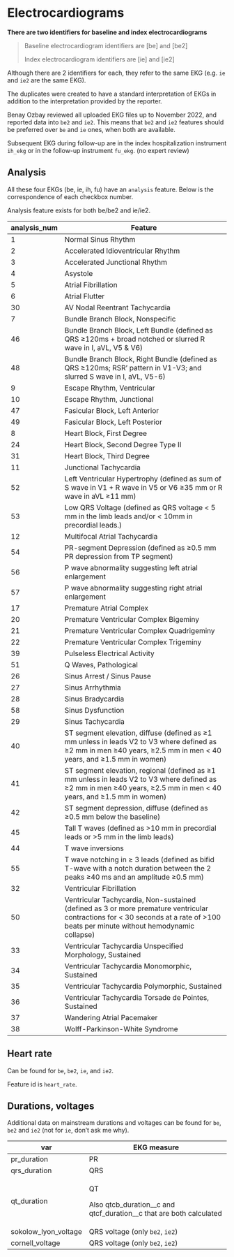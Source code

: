 # Electrocardiograms {#ekg}

**There are two identifiers for baseline and index electrocardiograms**

> Baseline electrocardiogram identifiers are [be] and [be2]
>
> Index electrocardiogram identifiers are [ie] and [ie2]

Although there are 2 identifiers for each, they refer to the same EKG (e.g. `ie` and `ie2` are the same EKG).

The duplicates were created to have a standard interpretation of EKGs in addition to the interpretation provided by the reporter.

Benay Ozbay reviewed all uploaded EKG files up to November 2022, and reported data into `be2` and `ie2`. This means that `be2` and `ie2` features should be preferred over `be` and `ie` ones, when both are available.

Subsequent EKG during follow-up are in the index hospitalization instrument `ih_ekg` or in the follow-up instrument `fu_ekg`. (no expert review)

## Analysis

All these four EKGs (be, ie, ih, fu) have an `analysis` feature. Below is the correspondence of each checkbox number.

Analysis feature exists for both be/be2 and ie/ie2.

+--------------+-------------------------------------------------------------------------------------------------------------------------------------------------------------------------------------+
| analysis_num | Feature                                                                                                                                                                             |
+==============+=====================================================================================================================================================================================+
| 1            | Normal Sinus Rhythm                                                                                                                                                                 |
+--------------+-------------------------------------------------------------------------------------------------------------------------------------------------------------------------------------+
| 2            | Accelerated Idioventricular Rhythm                                                                                                                                                  |
+--------------+-------------------------------------------------------------------------------------------------------------------------------------------------------------------------------------+
| 3            | Accelerated Junctional Rhythm                                                                                                                                                       |
+--------------+-------------------------------------------------------------------------------------------------------------------------------------------------------------------------------------+
| 4            | Asystole                                                                                                                                                                            |
+--------------+-------------------------------------------------------------------------------------------------------------------------------------------------------------------------------------+
| 5            | Atrial Fibrillation                                                                                                                                                                 |
+--------------+-------------------------------------------------------------------------------------------------------------------------------------------------------------------------------------+
| 6            | Atrial Flutter                                                                                                                                                                      |
+--------------+-------------------------------------------------------------------------------------------------------------------------------------------------------------------------------------+
| 30           | AV Nodal Reentrant Tachycardia                                                                                                                                                      |
+--------------+-------------------------------------------------------------------------------------------------------------------------------------------------------------------------------------+
| 7            | Bundle Branch Block, Nonspecific                                                                                                                                                    |
+--------------+-------------------------------------------------------------------------------------------------------------------------------------------------------------------------------------+
| 46           | Bundle Branch Block, Left Bundle (defined as QRS ≥120ms + broad notched or slurred R wave in I, aVL, V5 & V6)                                                                       |
+--------------+-------------------------------------------------------------------------------------------------------------------------------------------------------------------------------------+
| 48           | Bundle Branch Block, Right Bundle (defined as QRS ≥120ms; RSR' pattern in V1-V3; and slurred S wave in I, aVL, V5-6)                                                                |
+--------------+-------------------------------------------------------------------------------------------------------------------------------------------------------------------------------------+
| 9            | Escape Rhythm, Ventricular                                                                                                                                                          |
+--------------+-------------------------------------------------------------------------------------------------------------------------------------------------------------------------------------+
| 10           | Escape Rhythm, Junctional                                                                                                                                                           |
+--------------+-------------------------------------------------------------------------------------------------------------------------------------------------------------------------------------+
| 47           | Fasicular Block, Left Anterior                                                                                                                                                      |
+--------------+-------------------------------------------------------------------------------------------------------------------------------------------------------------------------------------+
| 49           | Fasicular Block, Left Posterior                                                                                                                                                     |
+--------------+-------------------------------------------------------------------------------------------------------------------------------------------------------------------------------------+
| 8            | Heart Block, First Degree                                                                                                                                                           |
+--------------+-------------------------------------------------------------------------------------------------------------------------------------------------------------------------------------+
| 24           | Heart Block, Second Degree Type II                                                                                                                                                  |
+--------------+-------------------------------------------------------------------------------------------------------------------------------------------------------------------------------------+
| 31           | Heart Block, Third Degree                                                                                                                                                           |
+--------------+-------------------------------------------------------------------------------------------------------------------------------------------------------------------------------------+
| 11           | Junctional Tachycardia                                                                                                                                                              |
+--------------+-------------------------------------------------------------------------------------------------------------------------------------------------------------------------------------+
| 52           | Left Ventricular Hypertrophy (defined as sum of S wave in V1 + R wave in V5 or V6 ≥35 mm or R wave in aVL ≥11 mm)                                                                   |
+--------------+-------------------------------------------------------------------------------------------------------------------------------------------------------------------------------------+
| 53           | Low QRS Voltage (defined as QRS voltage \< 5 mm in the limb leads and/or \< 10mm in precordial leads.)                                                                              |
+--------------+-------------------------------------------------------------------------------------------------------------------------------------------------------------------------------------+
| 12           | Multifocal Atrial Tachycardia                                                                                                                                                       |
+--------------+-------------------------------------------------------------------------------------------------------------------------------------------------------------------------------------+
| 54           | PR-segment Depression (defined as ≥0.5 mm PR depression from TP segment)                                                                                                            |
+--------------+-------------------------------------------------------------------------------------------------------------------------------------------------------------------------------------+
| 56           | P wave abnormality suggesting left atrial enlargement                                                                                                                               |
+--------------+-------------------------------------------------------------------------------------------------------------------------------------------------------------------------------------+
| 57           | P wave abnormality suggesting right atrial enlargement                                                                                                                              |
+--------------+-------------------------------------------------------------------------------------------------------------------------------------------------------------------------------------+
| 17           | Premature Atrial Complex                                                                                                                                                            |
+--------------+-------------------------------------------------------------------------------------------------------------------------------------------------------------------------------------+
| 20           | Premature Ventricular Complex Bigeminy                                                                                                                                              |
+--------------+-------------------------------------------------------------------------------------------------------------------------------------------------------------------------------------+
| 21           | Premature Ventricular Complex Quadrigeminy                                                                                                                                          |
+--------------+-------------------------------------------------------------------------------------------------------------------------------------------------------------------------------------+
| 22           | Premature Ventricular Complex Trigeminy                                                                                                                                             |
+--------------+-------------------------------------------------------------------------------------------------------------------------------------------------------------------------------------+
| 39           | Pulseless Electrical Activity                                                                                                                                                       |
+--------------+-------------------------------------------------------------------------------------------------------------------------------------------------------------------------------------+
| 51           | Q Waves, Pathological                                                                                                                                                               |
+--------------+-------------------------------------------------------------------------------------------------------------------------------------------------------------------------------------+
| 26           | Sinus Arrest / Sinus Pause                                                                                                                                                          |
+--------------+-------------------------------------------------------------------------------------------------------------------------------------------------------------------------------------+
| 27           | Sinus Arrhythmia                                                                                                                                                                    |
+--------------+-------------------------------------------------------------------------------------------------------------------------------------------------------------------------------------+
| 28           | Sinus Bradycardia                                                                                                                                                                   |
+--------------+-------------------------------------------------------------------------------------------------------------------------------------------------------------------------------------+
| 58           | Sinus Dysfunction                                                                                                                                                                   |
+--------------+-------------------------------------------------------------------------------------------------------------------------------------------------------------------------------------+
| 29           | Sinus Tachycardia                                                                                                                                                                   |
+--------------+-------------------------------------------------------------------------------------------------------------------------------------------------------------------------------------+
| 40           | ST segment elevation, diffuse (defined as ≥1 mm unless in leads V2 to V3 where defined as ≥2 mm in men ≥40 years, ≥2.5 mm in men \< 40 years, and ≥1.5 mm in women)                 |
+--------------+-------------------------------------------------------------------------------------------------------------------------------------------------------------------------------------+
| 41           | ST segment elevation, regional (defined as ≥1 mm unless in leads V2 to V3 where defined as ≥2 mm in men ≥40 years, ≥2.5 mm in men \< 40 years, and ≥1.5 mm in women)                |
+--------------+-------------------------------------------------------------------------------------------------------------------------------------------------------------------------------------+
| 42           | ST segment depression, diffuse (defined as ≥0.5 mm below the baseline)                                                                                                              |
+--------------+-------------------------------------------------------------------------------------------------------------------------------------------------------------------------------------+
| 45           | Tall T waves (defined as \>10 mm in precordial leads or \>5 mm in the limb leads)                                                                                                   |
+--------------+-------------------------------------------------------------------------------------------------------------------------------------------------------------------------------------+
| 44           | T wave inversions                                                                                                                                                                   |
+--------------+-------------------------------------------------------------------------------------------------------------------------------------------------------------------------------------+
| 55           | T wave notching in ≥ 3 leads (defined as bifid T-wave with a notch duration between the 2 peaks ≥40 ms and an amplitude ≥0.5 mm)                                                    |
+--------------+-------------------------------------------------------------------------------------------------------------------------------------------------------------------------------------+
| 32           | Ventricular Fibrillation                                                                                                                                                            |
+--------------+-------------------------------------------------------------------------------------------------------------------------------------------------------------------------------------+
| 50           | Ventricular Tachycardia, Non-sustained (defined as 3 or more premature ventricular contractions for \< 30 seconds at a rate of \>100 beats per minute without hemodynamic collapse) |
+--------------+-------------------------------------------------------------------------------------------------------------------------------------------------------------------------------------+
| 33           | Ventricular Tachycardia Unspecified Morphology, Sustained                                                                                                                           |
+--------------+-------------------------------------------------------------------------------------------------------------------------------------------------------------------------------------+
| 34           | Ventricular Tachycardia Monomorphic, Sustained                                                                                                                                      |
+--------------+-------------------------------------------------------------------------------------------------------------------------------------------------------------------------------------+
| 35           | Ventricular Tachycardia Polymorphic, Sustained                                                                                                                                      |
+--------------+-------------------------------------------------------------------------------------------------------------------------------------------------------------------------------------+
| 36           | Ventricular Tachycardia Torsade de Pointes, Sustained                                                                                                                               |
+--------------+-------------------------------------------------------------------------------------------------------------------------------------------------------------------------------------+
| 37           | Wandering Atrial Pacemaker                                                                                                                                                          |
+--------------+-------------------------------------------------------------------------------------------------------------------------------------------------------------------------------------+
| 38           | Wolff-Parkinson-White Syndrome                                                                                                                                                      |
+--------------+-------------------------------------------------------------------------------------------------------------------------------------------------------------------------------------+

## Heart rate

Can be found for `be`, `be2`, `ie`, and `ie2`.

Feature id is `heart_rate`.

## Durations, voltages

Additional data on mainstream durations and voltages can be found for `be`, `be2` and `ie2` (not for `ie`, don't ask me why).

+----------------------+-------------------------------------------------------------------------+
| var                  | EKG measure                                                             |
+======================+=========================================================================+
| pr_duration          | PR                                                                      |
+----------------------+-------------------------------------------------------------------------+
| qrs_duration         | QRS                                                                     |
+----------------------+-------------------------------------------------------------------------+
| qt_duration          | QT                                                                      |
|                      |                                                                         |
|                      | Also qtcb_duration\_\_c and qtcf_duration\_\_c that are both calculated |
+----------------------+-------------------------------------------------------------------------+
| sokolow_lyon_voltage | QRS voltage (only `be2`, `ie2`)                                         |
+----------------------+-------------------------------------------------------------------------+
| cornell_voltage      | QRS voltage (only `be2`, `ie2`)                                         |
+----------------------+-------------------------------------------------------------------------+
